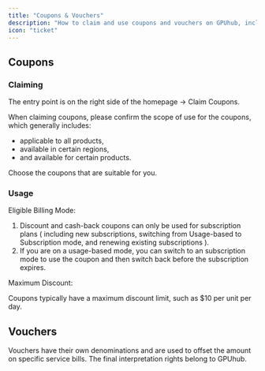```yaml
---
title: "Coupons & Vouchers"
description: "How to claim and use coupons and vouchers on GPUhub, including eligibility criteria, usage modes, and maximum discount limits."
icon: "ticket"
---
```


## Coupons
### Claiming

The entry point is on the right side of the homepage → Claim Coupons.

When claiming coupons, please confirm the scope of use for the coupons, which generally includes: 

- applicable to all products,
- available in certain regions,
- and available for certain products.

Choose the coupons that are suitable for you.

### Usage

Eligible Billing Mode:

1. Discount and cash-back coupons can only be used for subscription plans ( including new subscriptions, switching from Usage-based to Subscription mode, and renewing existing subscriptions ).
2. If you are on a usage-based mode, you can switch to an subscription mode to use the coupon and then switch back before the subscription expires.

Maximum Discount:

Coupons typically have a maximum discount limit, such as $10 per unit per day.

## Vouchers

Vouchers have their own denominations and are used to offset the amount on specific service bills. The final interpretation rights belong to GPUhub.
